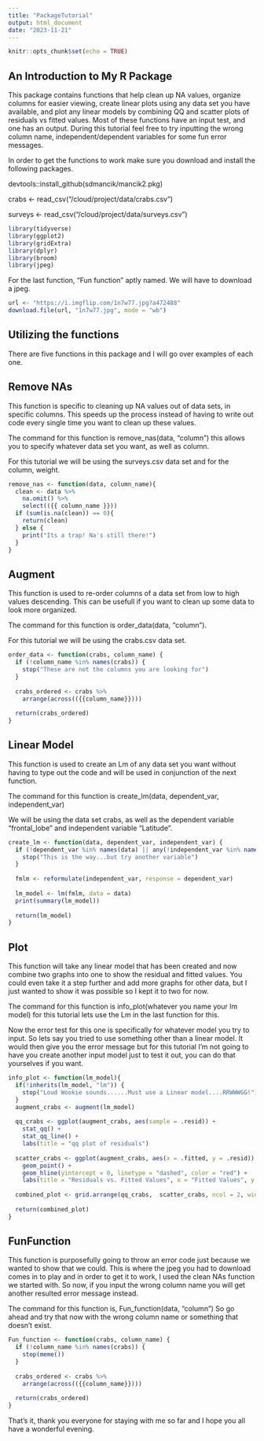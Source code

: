 ```yaml
---
title: "PackageTutorial"
output: html_document
date: "2023-11-21"
---
```


```r
knitr::opts_chunk$set(echo = TRUE)
```

## An Introduction to My R Package

This package contains functions that help clean up NA values, organize columns for easier viewing, create linear plots using any data set you have available, and plot any linear models by combining QQ and scatter plots of residuals vs fitted values. Most of these functions have an input test, and one has an output. During this tutorial feel free to try inputting the wrong column name, independent/dependent variables for some fun error messages.

In order to get the functions to work make sure you download and install the following packages.


devtools::install_github(sdmancik/mancik2.pkg)

crabs <- read_csv("/cloud/project/data/crabs.csv")

surveys <- read_csv("/cloud/project/data/surveys.csv")

```R
library(tidyverse)
library(ggplot2)
library(gridExtra)
library(dplyr)
library(broom)
library(jpeg)
```

For the last function, "Fun function" aptly named. We will have to download a jpeg.

```R
url <- "https://i.imgflip.com/1n7w77.jpg?a472488"
download.file(url, "1n7w77.jpg", mode = "wb")
```

## Utilizing the functions

There are five functions in this package and I will go over examples of each one.

## Remove NAs

This function is specific to cleaning up NA values out of data sets, in specific columns. This speeds up the process instead of having to write out code every single time you want to clean up these values.

The command for this function is remove_nas(data, "column") this allows you to specify whatever data set you want, as well as column.

For this tutorial we will be using the surveys.csv data set and for the column, weight.

```R
remove_nas <- function(data, column_name){
  clean <- data %>% 
    na.omit() %>% 
    select(({{ column_name }})) 
  if (sum(is.na(clean)) == 0){
    return(clean)
  } else {
    print("Its a trap! Na's still there!")
  }
}
```

## Augment

This function is used to re-order columns of a data set from low to high values descending. This can be usefull if you want to clean up some data to look more organized.

The command for this function is order_data(data, "column").

For this tutorial we will be using the crabs.csv data set.

```R
order_data <- function(crabs, column_name) {
  if (!column_name %in% names(crabs)) {
    stop("These are not the columns you are looking for")
  }
  
  crabs_ordered <- crabs %>%
    arrange(across(({{column_name}})))
  
  return(crabs_ordered)
}
```

## Linear Model

This function is used to create an Lm of any data set you want without having to type out the code and will be used in conjunction of the next function.

The command for this function is create_lm(data, dependent_var, independent_var)

We will be using the data set crabs, as well as the dependent variable "frontal_lobe" and independent variable "Latitude".

```R
create_lm <- function(data, dependent_var, independent_var) {
  if (!dependent_var %in% names(data) || any(!independent_var %in% names(data))) {
    stop("This is the way...but try another variable")
  }
  
  fmlm <- reformulate(independent_var, response = dependent_var)
  
  lm_model <- lm(fmlm, data = data)
  print(summary(lm_model))
  
  return(lm_model)
}
```

## Plot

This function will take any linear model that has been created and now combine two graphs into one to show the residual and fitted values. You could even take it a step further and add more graphs for other data, but I just wanted to show it was possible so I kept it to two for now.

The command for this function is info_plot(whatever you name your lm model) for this tutorial lets use the Lm in the last function for this.

Now the error test for this one is specifically for whatever model you try to input. So lets say you tried to use something other than a linear model. It would then give you the error message but for this tutorial I'm not going to have you create another input model just to test it out, you can do that yourselves if you want.

```R
info_plot <- function(lm_model){
  if(!inherits(lm_model, "lm")) {
    stop("Loud Wookie sounds......Must use a Linear model....RRWWWGG!")
  }  
  augment_crabs <- augment(lm_model)
  
  qq_crabs <- ggplot(augment_crabs, aes(sample = .resid)) +
    stat_qq() +
    stat_qq_line() +
    labs(title = "qq plot of residuals")
  
  scatter_crabs <- ggplot(augment_crabs, aes(x = .fitted, y = .resid)) +
    geom_point() +
    geom_hline(yintercept = 0, linetype = "dashed", color = "red") +
    labs(title = "Residuals vs. Fitted Values", x = "Fitted Values", y = "Residuals")
  
  combined_plot <- grid.arrange(qq_crabs,  scatter_crabs, ncol = 2, widths = c(1,2))
  
  return(combined_plot)
}
```

## FunFunction

This function is purposefully going to throw an error code just because we wanted to show that we could. This is where the jpeg you had to download comes in to play and in order to get it to work, I used the clean NAs function we started with. So now, if you input the wrong column name you will get another resulted error message instead.

The command for this function is, Fun_function(data, "column") So go ahead and try that now with the wrong column name or something that doesn't exist.

```R
Fun_function <- function(crabs, column_name) {
  if (!column_name %in% names(crabs)) {
    stop(meme())
  }
  
  crabs_ordered <- crabs %>%
    arrange(across(({{column_name}})))
  
  return(crabs_ordered)
}
```

That's it, thank you everyone for staying with me so far and I hope you all have a wonderful evening.